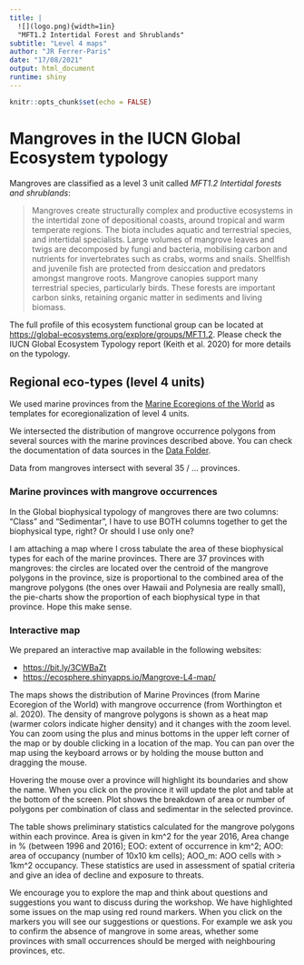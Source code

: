 ```yaml
---
title: |
  ![](logo.png){width=1in}
  "MFT1.2 Intertidal Forest and Shrublands"
subtitle: "Level 4 maps"
author: "JR Ferrer-Paris"
date: "17/08/2021"
output: html_document
runtime: shiny
---
```


```r
knitr::opts_chunk$set(echo = FALSE)
```

# Mangroves in the IUCN Global Ecosystem typology

Mangroves are classified as a level 3 unit called *MFT1.2 Intertidal forests and shrublands*:

> Mangroves create structurally complex and productive ecosystems in the intertidal zone of depositional coasts, around tropical and warm temperate regions. The biota includes aquatic and terrestrial species, and intertidal specialists. Large volumes of mangrove leaves and twigs are decomposed by fungi and bacteria, mobilising carbon and nutrients for invertebrates such as crabs, worms and snails. Shellfish and juvenile fish are protected from desiccation and predators amongst mangrove roots. Mangrove canopies support many terrestrial species, particularly birds. These forests are important carbon sinks, retaining organic matter in sediments and living biomass.

The full profile of this ecosystem functional group can be located at <https://global-ecosystems.org/explore/groups/MFT1.2>. Please check the IUCN Global Ecosystem Typology report (Keith et al. 2020) for more details on the typology.


## Regional eco-types (level 4 units)

We used marine provinces from the [Marine Ecoregions of the World](/MangrovesData/MEOW-ecoregions.Rmd) as templates for ecoregionalization of level 4 units. 

We intersected the distribution of mangrove occurrence polygons from several sources with the marine provinces described above. You can check the documentation of data sources in the [Data Folder](/MangrovesData/).

Data from mangroves intersect with several 35 / ... provinces. 



### Marine provinces with mangrove occurrences


In the Global biophysical typology of mangroves there are two columns: “Class” and “Sedimentar”, I have to use BOTH columns together to get the biophysical type, right? Or should I use only one?
 
I am attaching a map where I cross tabulate the area of these biophysical types for each of the marine provinces. There are 37 provinces with mangroves: the circles are located over the centroid of the mangrove polygons in the province, size is proportional to the combined area of the mangrove polygons (the ones over Hawaii and Polynesia are really small), the pie-charts show the proportion of each biophysical type in that province. Hope this make sense.
 

### Interactive map

We prepared an interactive map available in the following websites:

- <https://bit.ly/3CWBaZt>
- <https://ecosphere.shinyapps.io/Mangrove-L4-map/>
 
The maps shows the distribution of Marine Provinces (from Marine Ecoregion of the World) with mangrove occurrence (from Worthington et al. 2020). The density of mangrove polygons is shown as a heat map (warmer colors indicate higher density) and it changes with the zoom level. You can zoom using the plus and minus bottoms in the upper left corner of the map or by double clicking in a location of the map. You can pan over the map using the keyboard arrows or by holding the mouse button and dragging the mouse. 
 
Hovering the mouse over a province will highlight its boundaries and show the name. When you click on the province it will update the plot and table at the bottom of the screen. Plot shows the breakdown of area or number of polygons per combination of class and sedimentar in the selected province. 
 
The table shows preliminary statistics calculated for the mangrove polygons within each province. Area is given in km^2 for the year 2016, Area change in % (between 1996 and 2016); EOO: extent of occurrence in km^2; AOO: area of occupancy (number of 10x10 km cells); AOO_m: AOO cells with > 1km^2 occupancy. These statistics are used in assessment of spatial criteria and give an idea of decline and exposure to threats.
 
We encourage you to explore the map and think about questions and suggestions you want to discuss during the workshop. We have highlighted some issues on the map using red round markers. When you click on the markers you will see our suggestions or questions. For example we ask you to confirm the absence of mangrove in some areas, whether some provinces with small occurrences should be merged with neighbouring provinces, etc.

 